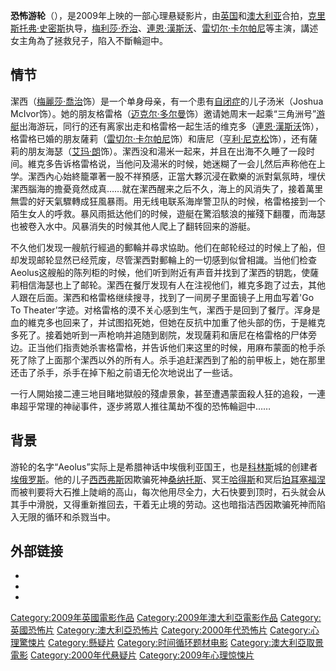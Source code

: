 {{noteTA
|T=zh:恐怖游轮; zh-cn:恐怖游轮; zh-hk:汪洋血迷宫; zh-tw:汪洋血迷宫;
|G1=Show
|G2=Movie
|1=zh:恐怖游轮; zh-cn:恐怖游轮; zh-hk:汪洋血迷宫; zh-tw:汪洋血迷宫;
}}
{{Infobox film
| name = 恐怖游轮/迷失三角洲
| original_name = ''{{lang|en|Triangle}}''
| image = Triangle (Christopher Smith).jpg
| image_size = 200px
| caption = 
| director = [[克里斯托弗·史密斯|克里斯托弗·史密斯]]
| producer = 杰森·纽马克<br/>茱莉·拜恩丝<br/>克里斯·布朗
| writer = 克里斯托弗·史密斯
| narrator = 
| starring = [[梅利莎·乔治|梅利莎·乔治]]<br>[[連恩·漢斯沃|連恩·漢斯沃]]<br>[[雷切尔·卡尔帕尼|雷切尔·卡尔帕尼]]
| music = 克里斯蒂安·亨森
| cinematography = 罗伯特·汉弗莱斯
| editing = 斯图尔特·加泽德
| distributor = Dan Films (英国)<br/>[[艾肯影业|艾肯影业]]
| released = 2009年8月27日
| runtime = 99 分钟
| country = [[英国|英国]]<br/>[[澳大利亚|澳大利亚]]
| language = 英语
| budget = 
| gross = £548,909 (UK)
| preceded by = 
| followed by = 
}}
'''恐怖游轮'''（{{lang-en|'''''Triangle'''''}}），是2009年上映的一部心理悬疑影片，由[[英国|英国]]和[[澳大利亚|澳大利亚]]合拍，[[克里斯托弗·史密斯|克里斯托弗·史密斯]]执导，[[梅利莎·乔治|梅利莎·乔治]]、[[連恩·漢斯沃|連恩·漢斯沃]]、[[雷切尔·卡尔帕尼|雷切尔·卡尔帕尼]]等主演，講述女主角為了拯救兒子，陷入不斷輪迴中。

==情节==
潔西（[[梅麗莎·喬治|梅麗莎·喬治]]饰）是一个单身母亲，有一个患有[[自閉症|自闭症]]的儿子汤米（Joshua McIvor饰）。她的朋友格雷格（[[迈克尔·多尔曼|迈克尔·多尔曼]]饰）邀请她周末一起乘“三角洲号”[[游艇|游艇]]出海游玩，同行的还有离家出走和格雷格一起生活的维克多（[[連恩·漢斯沃|連恩·漢斯沃]]饰），格雷格已婚的朋友薩莉（[[雷切尔·卡尔帕尼|雷切尔·卡尔帕尼]]饰）和唐尼（[[亨利·尼克松|亨利·尼克松]]饰），还有薩莉的朋友海瑟（[[艾玛·朗|艾玛·朗]]饰）。潔西没和湯米一起来，并且在出海不久睡了一段时间。維克多告诉格雷格说，当他问及湯米的时候，她迷糊了一会儿然后声称他在上学。潔西內心始終籠罩著一股不祥預感，正當大夥沉浸在歡樂的派對氣氛時，埋伏潔西腦海的擔憂竟然成真……就在潔西醒来之后不久，海上的风消失了，接着萬里無雲的好天氣驟轉成狂風暴雨。用无线电联系海岸警卫队的时候，格雷格接到一个陌生女人的呼救。暴风雨抵达他们的时候，遊艇在驚滔駭浪的摧殘下翻覆，而海瑟也被卷入水中。风暴消失的时候其他人爬上了翻转回来的游艇。

不久他们发现一艘航行經過的郵輪并尋求協助。他们在邮轮经过的时候上了船，但却发现邮轮显然已经荒废，尽管潔西對郵輪上的一切感到似曾相識。当他们检查Aeolus这艘船的陈列柜的时候，他们听到附近有声音并找到了潔西的钥匙，使薩莉相信海瑟也上了邮轮。潔西在餐厅发现有人在注视他们，維克多跑了过去，其他人跟在后面。潔西和格雷格继续搜寻，找到了一间房子里面镜子上用血写着'Go To Theater'字迹。对格雷格的漠不关心感到生气，潔西于是回到了餐厅。浑身是血的維克多也回来了，并试图掐死她，但她在反抗中加重了他头部的伤，于是維克多死了。接着她听到一声枪响并追随到剧院，发现薩莉和唐尼在格雷格的尸体旁边。正当他们指责她杀害格雷格，并告诉他们来这里的时候，用麻布蒙面的枪手杀死了除了上面那个潔西以外的所有人。杀手追赶潔西到了船的前甲板上，她在那里还击了杀手，杀手在掉下船之前语无伦次地说出了一些话。

一行人開始接二連三地目睹地獄般的殘虐景象，甚至遭遇蒙面殺人狂的追殺，一連串超乎常理的神祕事件，逐步將眾人推往萬劫不復的恐怖輪迴中……

== 背景 ==
游轮的名字“Aeolus”实际上是希腊神话中埃俄利亚国王，也是[[科林斯|科林斯]]城的创建者[[埃俄罗斯|埃俄罗斯]]。他的儿子[[西西弗斯|西西弗斯]]因欺骗死神[[桑納托斯|桑纳托斯]]、冥王[[哈得斯|哈得斯]]和冥<nowiki>后</nowiki>[[珀耳塞福涅|珀耳塞福涅]]而被判要将大石推上陡峭的高山，每次他用尽全力，大石快要到顶时，石头就会从其手中滑脱，又得重新推回去，干着无止境的劳动。这也暗指洁西因欺骗死神而陷入无限的循环和杀戮当中。

==外部链接==
*{{douban}}
*{{Mtime|99272|恐怖游轮}}
*{{imdb title|1187064|title=Triangle}}

{{DEFAULTSORT:Triangle}}
[[Category:2009年英國電影作品|Category:2009年英國電影作品]]
[[Category:2009年澳大利亞電影作品|Category:2009年澳大利亞電影作品]]
[[Category:英國恐怖片|Category:英國恐怖片]]
[[Category:澳大利亞恐怖片|Category:澳大利亞恐怖片]]
[[Category:2000年代恐怖片|Category:2000年代恐怖片]]
[[Category:心理驚悚片|Category:心理驚悚片]]
[[Category:懸疑片|Category:懸疑片]]
[[Category:时间循环题材电影|Category:时间循环题材电影]]
[[Category:澳大利亞取景電影|Category:澳大利亞取景電影]]
[[Category:2000年代悬疑片|Category:2000年代悬疑片]]
[[Category:2009年心理惊悚片|Category:2009年心理惊悚片]]